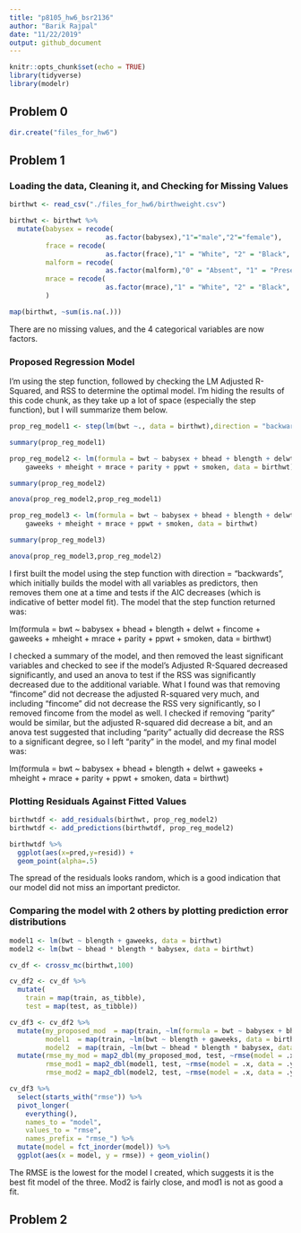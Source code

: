 ```yaml
---
title: "p8105_hw6_bsr2136"
author: "Barik Rajpal"
date: "11/22/2019"
output: github_document
---
```


```r
knitr::opts_chunk$set(echo = TRUE)
library(tidyverse)
library(modelr)
```

## Problem 0

```r
dir.create("files_for_hw6")
```

## Problem 1

### Loading the data, Cleaning it, and Checking for Missing Values

```r
birthwt <- read_csv("./files_for_hw6/birthweight.csv")

birthwt <- birthwt %>%
  mutate(babysex = recode(
                        as.factor(babysex),"1"="male","2"="female"),
         frace = recode(
                        as.factor(frace),"1" = "White", "2" = "Black", "3" = "Asian", "4" = "Puerto Rican", "8" = "Other", "9" = "Unknown"),
         malform = recode(
                        as.factor(malform),"0" = "Absent", "1" = "Present"),
         mrace = recode(
                        as.factor(mrace),"1" = "White", "2" = "Black", "3" = "Asian", "4" = "Puerto Rican", "8" = "Other")
         )

map(birthwt, ~sum(is.na(.)))
```

There are no missing values, and the 4 categorical variables are now factors.

### Proposed Regression Model

I'm using the step function, followed by checking the LM Adjusted R-Squared, and RSS to determine the optimal model. I'm hiding the results of this code chunk, as they take up a lot of space (especially the step function), but I will summarize them below.

```r
prop_reg_model1 <- step(lm(bwt ~., data = birthwt),direction = "backward")

summary(prop_reg_model1)

prop_reg_model2 <- lm(formula = bwt ~ babysex + bhead + blength + delwt + 
    gaweeks + mheight + mrace + parity + ppwt + smoken, data = birthwt)

summary(prop_reg_model2)

anova(prop_reg_model2,prop_reg_model1)

prop_reg_model3 <- lm(formula = bwt ~ babysex + bhead + blength + delwt + 
    gaweeks + mheight + mrace + ppwt + smoken, data = birthwt)

summary(prop_reg_model3)

anova(prop_reg_model3,prop_reg_model2)
```

I first built the model using the step function with direction = "backwards", which initially builds the model with all variables as predictors, then removes them one at a time and tests if the AIC decreases (which is indicative of better model fit). The model that the step function returned was:

lm(formula = bwt ~ babysex + bhead + blength + delwt + fincome + 
    gaweeks + mheight + mrace + parity + ppwt + smoken, data = birthwt)

I checked a summary of the model, and then removed the least significant variables and checked to see if the model's Adjusted R-Squared decreased significantly, and used an anova to test if the RSS was significantly decreased due to the additional variable. What I found was that removing "fincome" did not decrease the adjusted R-squared very much, and including "fincome" did not decrease the RSS very significantly, so I removed fincome from the model as well. I checked if removing "parity" would be similar, but the adjusted R-squared did decrease a bit, and an anova test suggested that including "parity" actually did decrease the RSS to a significant degree, so I left "parity" in the model, and my final model was:

lm(formula = bwt ~ babysex + bhead + blength + delwt + gaweeks + 
    mheight + mrace + parity + ppwt + smoken, data = birthwt)
    
### Plotting Residuals Against Fitted Values

```r
birthwtdf <- add_residuals(birthwt, prop_reg_model2)
birthwtdf <- add_predictions(birthwtdf, prop_reg_model2)

birthwtdf %>%
  ggplot(aes(x=pred,y=resid)) + 
  geom_point(alpha=.5)
```

The spread of the residuals looks random, which is a good indication that our model did not miss an important predictor.

### Comparing the model with 2 others by plotting prediction error distributions

```r
model1 <- lm(bwt ~ blength + gaweeks, data = birthwt)
model2 <- lm(bwt ~ bhead * blength * babysex, data = birthwt)

cv_df <- crossv_mc(birthwt,100)

cv_df2 <- cv_df %>% 
  mutate(
    train = map(train, as_tibble),
    test = map(test, as_tibble))

cv_df3 <- cv_df2 %>% 
  mutate(my_proposed_mod  = map(train, ~lm(formula = bwt ~ babysex + bhead + blength + delwt + gaweeks + mheight + mrace + parity + ppwt + smoken, data = birthwt)),
         model1  = map(train, ~lm(bwt ~ blength + gaweeks, data = birthwt)),
         model2  = map(train, ~lm(bwt ~ bhead * blength * babysex, data = birthwt))) %>% 
  mutate(rmse_my_mod = map2_dbl(my_proposed_mod, test, ~rmse(model = .x, data = .y)),
         rmse_mod1 = map2_dbl(model1, test, ~rmse(model = .x, data = .y)),
         rmse_mod2 = map2_dbl(model2, test, ~rmse(model = .x, data = .y)))

cv_df3 %>% 
  select(starts_with("rmse")) %>% 
  pivot_longer(
    everything(),
    names_to = "model", 
    values_to = "rmse",
    names_prefix = "rmse_") %>% 
  mutate(model = fct_inorder(model)) %>% 
  ggplot(aes(x = model, y = rmse)) + geom_violin()
```

The RMSE is the lowest for the model I created, which suggests it is the best fit model of the three. Mod2 is fairly close, and mod1 is not as good a fit.

## Problem 2

```r

```


